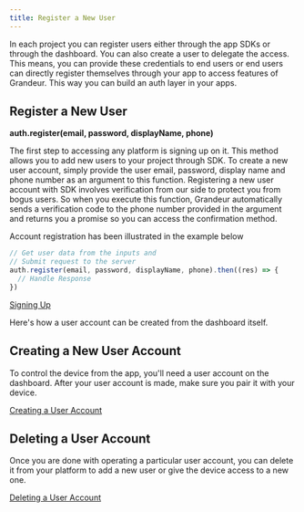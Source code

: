 ```yaml
---
title: Register a New User 
---
```


In each project you can register users either through the app SDKs or through the dashboard. You can also create a user to delegate the access. This means, you can provide these credentials to end users or end users can directly register themselves through your app to access features of Grandeur. This way you can build an auth layer in your apps.

## Register a New User

****auth.register(email, password, displayName, phone)****

The first step to accessing any platform is signing up on it. This method allows you to add new users to your project through SDK. To create a new user account, simply provide the user email, password, display name and phone number as an argument to this function. Registering a new user account with SDK involves verification from our side to protect you from bogus users. So when you execute this function, Grandeur automatically sends a verification code to the phone number provided in the argument and returns you a promise so you can access the confirmation method.

Account registration has been illustrated in the example below


```js
// Get user data from the inputs and
// Submit request to the server
auth.register(email, password, displayName, phone).then((res) => {
  // Handle Response
})
```

[Signing Up](/images/guides/signing-up.webm)

Here's how a user account can be created from the dashboard itself. 

## Creating a New User Account

To control the device from the app, you'll need a user account on the dashboard. After your user account is made, make sure you pair it with your device.

 [Creating a User Account](/images/guides/user-add.webm)

## Deleting a User Account

Once you are done with operating a particular user account, you can delete it from your platform to add a new user or give the device access to a new one. 

[Deleting a User Account](/images/guides/delete-account.webm)
